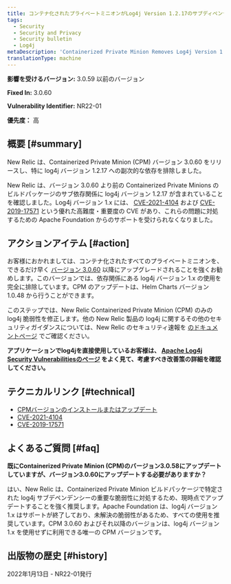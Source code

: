 ```yaml
---
title: コンテナ化されたプライベートミニオンがLog4j Version 1.2.17のサブディペンデンシーを削除
tags:
  - Security
  - Security and Privacy
  - Security bulletin
  - Log4j
metaDescription: 'Containerized Private Minion Removes Log4j Version 1.2.17 subdependency, Security Bulletin NR22-01'
translationType: machine
---
```


**影響を受けるバージョン:** 3.0.59 以前のバージョン

**Fixed In:** 3.0.60

**Vulnerability Identifier:** NR22-01

**優先度：** 高

## 概要 [#summary]

New Relic は、Containerized Private Minion (CPM) バージョン 3.0.60 をリリースし、特に log4j バージョン 1.2.17 への副次的な依存を排除しました。

New Relic は、バージョン 3.0.60 より前の Containerized Private Minions のビルドパッケージのサブ依存関係に log4j バージョン 1.2.17 が含まれていることを確認しました。Log4j バージョン 1.x には、 [CVE-2021-4104](https://nvd.nist.gov/vuln/detail/CVE-2021-4104) および [CVE-2019-17571](https://nvd.nist.gov/vuln/detail/CVE-2019-17571) という優れた高難度・重要度の CVE があり、これらの問題に対処するための Apache Foundation からのサポートを受けられなくなりました。

## アクションアイテム [#action]

お客様におかれましては、コンテナ化されたすべてのプライベートミニオンを、できるだけ早く [バージョン 3.0.60](/docs/release-notes/synthetics-release-notes/containerized-private-minions-release-notes/containerized-private-minion-cpm-3060) 以降にアップグレードされることを強くお勧めします。このバージョンでは、依存関係にある log4j バージョン 1.x の使用を完全に排除しています。CPM のアップデートは、Helm Charts バージョン 1.0.48 から行うことができます。

このステップでは、New Relic Containerized Private Minion (CPM) のみの log4j 脆弱性を修正します。他の New Relic 製品の log4j に関するその他のセキュリティガイダンスについては、New Relic のセキュリティ速報を [のドキュメントページ](/docs/security/security-privacy/information-security/security-bulletins/) でご確認ください。

**アプリケーションでlog4jを直接使用しているお客様は、 [Apache Log4j Security Vulnerabilitiesのページ](https://logging.apache.org/log4j/2.x/security.html) をよく見て、考慮すべき改善策の詳細を確認してください。**

## テクニカルリンク [#technical]

* [CPMバージョンのインストールまたはアップデート](/docs/synthetics/synthetic-monitoring/private-locations/install-containerized-private-minions-cpms/#install)
* [CVE-2021-4104](https://nvd.nist.gov/vuln/detail/CVE-2021-4104)
* [CVE-2019-17571](https://nvd.nist.gov/vuln/detail/CVE-2019-17571)

## よくあるご質問 [#faq]

**既にContainerized Private Minion (CPM)のバージョン3.0.58にアップデートしていますが、バージョン3.0.60にアップデートする必要がありますか？**

はい、New Relic は、Containerized Private Minion ビルドパッケージで特定された log4j サブデペンデンシーの重要な脆弱性に対処するため、現時点でアップデートすることを強く推奨します。Apache Foundation は、log4j バージョン 1.x はサポートが終了しており、未解決の脆弱性があるため、すべての使用を推奨しています。CPM 3.0.60 およびそれ以降のバージョンは、log4j バージョン 1.x を使用せずに利用できる唯一の CPM バージョンです。

## 出版物の歴史 [#history]

2022年1月13日 - NR22-01発行